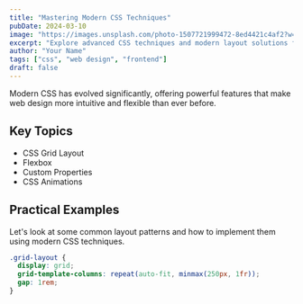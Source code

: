 ```yaml
---
title: "Mastering Modern CSS Techniques"
pubDate: 2024-03-10
image: "https://images.unsplash.com/photo-1507721999472-8ed4421c4af2?w=800&auto=format&fit=crop"
excerpt: "Explore advanced CSS techniques and modern layout solutions for building beautiful websites."
author: "Your Name"
tags: ["css", "web design", "frontend"]
draft: false
---
```


Modern CSS has evolved significantly, offering powerful features that make web design more intuitive and flexible than ever before.

## Key Topics

- CSS Grid Layout
- Flexbox
- Custom Properties
- CSS Animations

## Practical Examples

Let's look at some common layout patterns and how to implement them using modern CSS techniques.

```css
.grid-layout {
  display: grid;
  grid-template-columns: repeat(auto-fit, minmax(250px, 1fr));
  gap: 1rem;
}
```